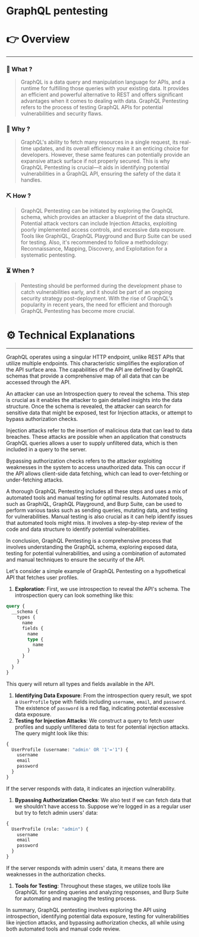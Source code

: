 # GraphQL pentesting


# 👉 Overview

---

### 👀 What ?

> GraphQL is a data query and manipulation language for APIs, and a runtime for fulfilling those queries with your existing data. It provides an efficient and powerful alternative to REST and offers significant advantages when it comes to dealing with data. GraphQL Pentesting refers to the process of testing GraphQL APIs for potential vulnerabilities and security flaws.
> 

### 🧐 Why ?

> GraphQL's ability to fetch many resources in a single request, its real-time updates, and its overall efficiency make it an enticing choice for developers. However, these same features can potentially provide an expansive attack surface if not properly secured. This is why GraphQL Pentesting is crucial—it aids in identifying potential vulnerabilities in a GraphQL API, ensuring the safety of the data it handles.
> 

### ⛏️ How ?

> GraphQL Pentesting can be initiated by exploring the GraphQL schema, which provides an attacker a blueprint of the data structure. Potential attack vectors can include Injection Attacks, exploiting poorly implemented access controls, and excessive data exposure. Tools like GraphiQL, GraphQL Playground and Burp Suite can be used for testing. Also, it's recommended to follow a methodology: Reconnaissance, Mapping, Discovery, and Exploitation for a systematic pentesting.
> 

### ⏳ When ?

> Pentesting should be performed during the development phase to catch vulnerabilities early, and it should be part of an ongoing security strategy post-deployment. With the rise of GraphQL's popularity in recent years, the need for efficient and thorough GraphQL Pentesting has become more crucial.
> 

# ⚙️ Technical Explanations

---

GraphQL operates using a singular HTTP endpoint, unlike REST APIs that utilize multiple endpoints. This characteristic simplifies the exploration of the API surface area. The capabilities of the API are defined by GraphQL schemas that provide a comprehensive map of all data that can be accessed through the API.

An attacker can use an Introspection query to reveal the schema. This step is crucial as it enables the attacker to gain detailed insights into the data structure. Once the schema is revealed, the attacker can search for sensitive data that might be exposed, test for Injection attacks, or attempt to bypass authorization checks.

Injection attacks refer to the insertion of malicious data that can lead to data breaches. These attacks are possible when an application that constructs GraphQL queries allows a user to supply unfiltered data, which is then included in a query to the server.

Bypassing authorization checks refers to the attacker exploiting weaknesses in the system to access unauthorized data. This can occur if the API allows client-side data fetching, which can lead to over-fetching or under-fetching attacks.

A thorough GraphQL Pentesting includes all these steps and uses a mix of automated tools and manual testing for optimal results. Automated tools, such as GraphiQL, GraphQL Playground, and Burp Suite, can be used to perform various tasks such as sending queries, mutating data, and testing for vulnerabilities. Manual testing is also crucial as it can help identify issues that automated tools might miss. It involves a step-by-step review of the code and data structure to identify potential vulnerabilities.

In conclusion, GraphQL Pentesting is a comprehensive process that involves understanding the GraphQL schema, exploring exposed data, testing for potential vulnerabilities, and using a combination of automated and manual techniques to ensure the security of the API.

Let's consider a simple example of GraphQL Pentesting on a hypothetical API that fetches user profiles.

1. **Exploration**: First, we use introspection to reveal the API's schema. The introspection query can look something like this:

```graphql
query {
  __schema {
    types {
      name
      fields {
        name
        type {
          name
        }
      }
    }
  }
}

```

This query will return all types and fields available in the API.

1. **Identifying Data Exposure**: From the introspection query result, we spot a `UserProfile` type with fields including `username`, `email`, and `password`. The existence of `password` is a red flag, indicating potential excessive data exposure.
2. **Testing for Injection Attacks**: We construct a query to fetch user profiles and supply unfiltered data to test for potential injection attacks. The query might look like this:

```graphql
{
  UserProfile (username: "admin' OR '1'='1") {
    username
    email
    password
  }
}

```

If the server responds with data, it indicates an injection vulnerability.

1. **Bypassing Authorization Checks**: We also test if we can fetch data that we shouldn't have access to. Suppose we're logged in as a regular user but try to fetch admin users' data:

```graphql
{
  UserProfile (role: "admin") {
    username
    email
    password
  }
}

```

If the server responds with admin users' data, it means there are weaknesses in the authorization checks.

1. **Tools for Testing**: Throughout these stages, we utilize tools like GraphiQL for sending queries and analyzing responses, and Burp Suite for automating and managing the testing process.

In summary, GraphQL pentesting involves exploring the API using introspection, identifying potential data exposure, testing for vulnerabilities like injection attacks, and bypassing authorization checks, all while using both automated tools and manual code review.
